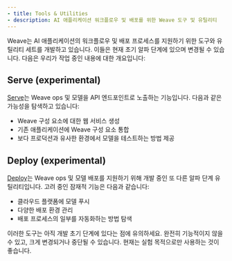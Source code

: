 ```yaml
---
- title: Tools & Utilities
- description: AI 애플리케이션 워크플로우 및 배포를 위한 Weave 도구 및 유틸리티
---
```


Weave는 AI 애플리케이션의 워크플로우 및 배포 프로세스를 지원하기 위한 도구와 유틸리티 세트를 개발하고 있습니다. 이들은 현재 초기 알파 단계에 있으며 변경될 수 있습니다. 다음은 우리가 작업 중인 내용에 대한 개요입니다:

## Serve (experimental)

[Serve](/ko/guides/tools/serve)는 Weave ops 및 모델을 API 엔드포인트로 노출하는 기능입니다. 다음과 같은 가능성을 탐색하고 있습니다:

* Weave 구성 요소에 대한 웹 서비스 생성
* 기존 애플리케이션에 Weave 구성 요소 통합
* 보다 프로덕션과 유사한 환경에서 모델을 테스트하는 방법 제공

## Deploy (experimental)

[Deploy](/ko/guides/tools/deploy)는 Weave ops 및 모델 배포를 지원하기 위해 개발 중인 또 다른 알파 단계 유틸리티입니다. 고려 중인 잠재적 기능은 다음과 같습니다:

* 클라우드 플랫폼에 모델 푸시
* 다양한 배포 환경 관리
* 배포 프로세스의 일부를 자동화하는 방법 탐색

이러한 도구는 아직 개발 초기 단계에 있다는 점에 유의하세요. 완전히 기능적이지 않을 수 있고, 크게 변경되거나 중단될 수 있습니다. 현재는 실험 목적으로만 사용하는 것이 좋습니다.
